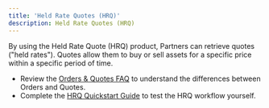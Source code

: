 ```yaml
---
title: 'Held Rate Quotes (HRQ)'
description: Held Rate Quotes (HRQ)
---
```


[hrq-quickstart]: quotes/quickstart
[orders-hrq-faq]: orders-vs-hrq

By using the Held Rate Quote (HRQ) product, Partners can retrieve quotes ("held rates"). Quotes allow them to buy or sell assets for a specific price within a specific period of time.

- Review the [Orders & Quotes FAQ][orders-hrq-faq] to understand the differences between Orders and Quotes.
- Complete the [HRQ Quickstart Guide][hrq-quickstart] to test the HRQ workflow yourself.
